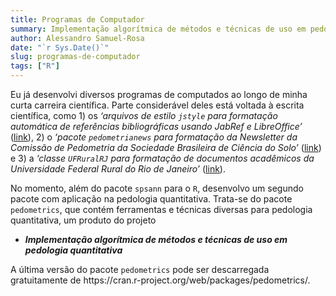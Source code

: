```yaml
---
title: Programas de Computador
summary: Implementação algorítmica de métodos e técnicas de uso em pedologia quantitativa
author: Alessandro Samuel-Rosa
date: "`r Sys.Date()`"
slug: programas-de-computador
tags: ["R"]
---
```


Eu já desenvolvi diversos programas de computados ao longo de minha curta carreira científica. Parte 
considerável deles está voltada à escrita científica, como 1) os *'arquivos de estilo `jstyle` para formatação 
automática de referências bibliográficas usando JabRef e LibreOffice'* 
([link](https://github.com/samuel-rosa/RefBib)), 2) o *'pacote \LaTeX `pedometrianews` para formatação da 
Newsletter da Comissão de Pedometria da Sociedade Brasileira de Ciência do Solo'* 
([link](https://github.com/samuel-rosa/pedometrianews)) e 3) a *'classe \LaTeX `UFRuralRJ` para formatação de
documentos acadêmicos da Universidade Federal Rural do Rio de Janeiro'* 
([link](https://github.com/samuel-rosa/UFRuralRJ)).

No momento, além do pacote `spsann` para o `R`, desenvolvo um segundo pacote com aplicação na pedologia 
quantitativa. Trata-se do pacote `pedometrics`, que contém ferramentas e técnicas diversas para pedologia
quantitativa, um produto do projeto

* ***Implementação algorítmica de métodos e técnicas de uso em pedologia quantitativa***

A última versão do pacote `pedometrics` pode ser descarregada gratuitamente de 
https://cran.r-project.org/web/packages/pedometrics/.
